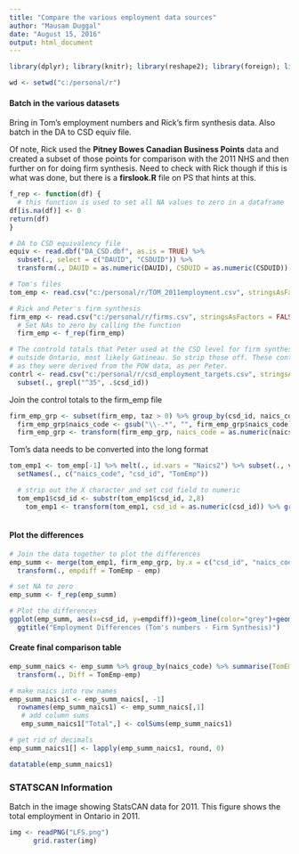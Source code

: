 ```yaml
---
title: "Compare the various employment data sources"
author: "Mausam Duggal"
date: "August 15, 2016"
output: html_document
---
```


```r
library(dplyr); library(knitr); library(reshape2); library(foreign); library(ggplot2); library(DT); library(png); library(grid)

wd <- setwd("c:/personal/r")
```

#### Batch in the various datasets

Bring in Tom's employment numbers and Rick's firm synthesis data. Also batch in the DA to CSD equiv file.

Of note, Rick used the **Pitney Bowes Canadian Business Points** data and created a subset of those points for comparison with the 2011 NHS and then further on for doing firm synthesis. Need to check with Rick though if this is what was done, but there is a **firslook.R** file on PS that hints at this.


```r

f_rep <- function(df) {
  # this function is used to set all NA values to zero in a dataframe
df[is.na(df)] <- 0
return(df)
}

```



```r
# DA to CSD equivalency file
equiv <- read.dbf("DA_CSD.dbf", as.is = TRUE) %>% 
  subset(., select = c("DAUID", "CSDUID")) %>% 
  transform(., DAUID = as.numeric(DAUID), CSDUID = as.numeric(CSDUID)) %>% setNames(., c("DAUID", "csd_id"))

# Tom's files
tom_emp <- read.csv("c:/personal/r/TOM_2011employment.csv", stringsAsFactors = FALSE) %>% .[-40,]

# Rick and Peter's firm synthesis
firm_emp <- read.csv("c:/personal/r/firms.csv", stringsAsFactors = FALSE)
  # Set NAs to zero by calling the function
  firm_emp <- f_rep(firm_emp)

# The controld totals that Peter used at the CSD level for firm synthesis. For some reason there are CSDs 
# outside Ontario, most likely Gatineau. So strip those off. These controls also serve as the Census numbers 
# as they were derived from the POW data, as per Peter.
contrl <- read.csv("c:/personal/r/csd_employment_targets.csv", stringsAsFactors = FALSE) %>% 
  subset(., grepl("^35", .$csd_id))

```

Join the control totals to the firm_emp file

```r
firm_emp_grp <- subset(firm_emp, taz > 0) %>% group_by(csd_id, naics_code) %>% summarise(emp = sum(n_employees)) 
  firm_emp_grp$naics_code <- gsub("\\-.*", "", firm_emp_grp$naics_code)
  firm_emp_grp <- transform(firm_emp_grp, naics_code = as.numeric(naics_code))

```

Tom's data needs to be converted into the long format

```r

tom_emp1 <- tom_emp[-1] %>% melt(., id.vars = "Naics2") %>% subset(., value > 0) %>% 
  setNames(., c("naics_code", "csd_id", "TomEmp"))  

  # strip out the X character and set csd field to numeric
  tom_emp1$csd_id <- substr(tom_emp1$csd_id, 2,8)
    tom_emp1 <- transform(tom_emp1, csd_id = as.numeric(csd_id)) %>% group_by(csd_id, naics_code) %>% summarise(TomEmp = sum(TomEmp))
  
```

#### Plot the differences

```r

# Join the data together to plot the differences 
emp_summ <- merge(tom_emp1, firm_emp_grp, by.x = c("csd_id", "naics_code"), by.y = c("csd_id", "naics_code"), all.x = TRUE) %>% 
  transform(., empdiff = TomEmp - emp)

# set NA to zero
emp_summ <- f_rep(emp_summ)

# Plot the differences
ggplot(emp_summ, aes(x=csd_id, y=empdiff))+geom_line(color="grey")+geom_point(color="red")+
  ggtitle("Employment Differences (Tom's numbers - Firm Synthesis)") 
```

#### Create final comparison table

```r

emp_summ_naics <- emp_summ %>% group_by(naics_code) %>% summarise(TomEmp = sum(TomEmp), emp = sum(emp)) %>% 
  transform(., Diff = TomEmp-emp) 

# make naics into row names
emp_summ_naics1 <- emp_summ_naics[, -1]
  rownames(emp_summ_naics1) <- emp_summ_naics[,1]
   # add column sums
   emp_summ_naics1["Total",] <- colSums(emp_summ_naics1)

# get rid of decimals
emp_summ_naics1[] <- lapply(emp_summ_naics1, round, 0)

datatable(emp_summ_naics1)

```

### STATSCAN Information

Batch in the image showing StatsCAN data for 2011. This figure shows the total employment in Ontario in 2011.

```r

img <- readPNG("LFS.png") 
      grid.raster(img)

```